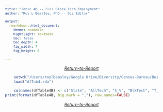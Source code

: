```yaml
---
title: "Table 4B -- Full Black Tech Employment"
author: "Roy L Beasley, PhD -- DLL Editor"

output: 
  rmarkdown::html_document:
    theme: readable
    hightlight: textmate
    toc: false
    toc_depth: 4
    fig_width: 7
    fig_height: 5
 
---
```


<style type="text/css">

body, td {
   font-size: 14px;
}
code.r{
  font-size: 12px;
}
pre {
  font-size: 13px
}

.table {

    width: 80%;
}
</style>
<i><center><a href="https://archimedes2kxx.github.io/BestStatesForBlackTech/Report-3.html" target="_self">Return-to-Report</a></center></i>

```r
    setwd("/Users/roylbeasley/Google Drive/Diversity/Census-Bureau/BestStates4BlackTech")
    load("dfTab4.rda")   

    colnames(dfTable4B) <- c("State", "AllTech", "S_%", "BlkTech", "T_%", "BlkPop", "P_%", "Parity")
print(format(dfTable4B, big.mark = ","), row.names=FALSE)  

```

<i><center><a href="https://archimedes2kxx.github.io/BestStatesForBlackTech/Report-3.html" target="_self">Return-to-Report</a></center></i>
